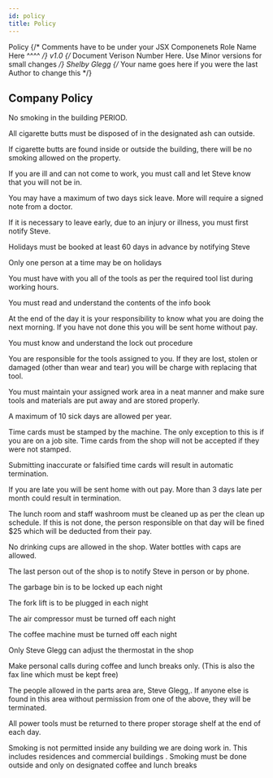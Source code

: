 ---
id: policy
title: Policy
---

<span class="badge badge--primary">Policy</span>
{/* Comments have to be under your JSX Componenets
    Role Name Here ^^^^ */}
<span class="badge badge--secondary">v1.0</span>
{/* Document Verison Number Here. Use Minor versions for small changes */}
<span class="badge badge--success">Shelby Glegg</span>
{/* Your name goes here if you were the last Author to change this */}

## Company Policy  
No smoking in the building PERIOD. 

All cigarette butts must be disposed of in the designated ash can outside. 

If cigarette butts are found inside or outside the building, there will be no smoking allowed on the property. 

If you are ill and can not come to work, you must call and let Steve know that you will not be in. 

You may have a maximum of two days sick leave.  More will require a signed note from a doctor. 

If it is necessary to leave early, due to an injury or illness, you must first notify Steve. 

Holidays must be booked at least 60 days in advance by notifying Steve 

Only one person at a time may be on holidays 

You must have with you all of the tools as per the required tool list during working hours. 

You must read and understand the contents of the info book 

At the end of the day it is your responsibility to know what you are doing the next morning.  If you have not done this you will be sent home without pay. 

You must know and understand the lock out procedure 

You are responsible for the tools assigned to you. If they are lost, stolen or damaged (other than wear and tear) you will be charge with replacing that tool. 

You must maintain your assigned work area in a neat manner and make sure tools and materials are put away and are stored properly. 

A maximum of 10 sick days are allowed per year. 

Time cards must be stamped by the machine. The only exception to this is if you are on a job site.  Time cards from the shop will not be accepted if they were not stamped. 

Submitting inaccurate or falsified time cards will result in automatic termination. 

If you are late you will be sent home with out pay. More than 3 days late per month could result in termination. 

The lunch room and staff washroom must be cleaned up as per the clean up schedule. If this is not done, the person responsible on that day will be fined $25 which will be deducted from their pay. 

No drinking cups are allowed in the shop.  Water bottles with caps are allowed. 

The last person out of the shop is to notify Steve in person or by phone. 

The garbage bin is to be locked up each night 

The fork lift is to be plugged in each night 

The air compressor must be turned off each night 

The coffee machine must be turned off each night 

Only Steve Glegg can adjust the thermostat in the shop 

Make personal calls during coffee and lunch breaks only. (This is also the fax line which must be kept free) 

The people allowed in the parts area are, Steve Glegg,. If anyone else is found in this area without permission from one of the above, they will be terminated. 

All power tools must be returned to there proper storage shelf at the end of each day. 

Smoking is not permitted inside any building we are doing work in. This includes residences and commercial buildings . Smoking must be done outside and only on designated coffee and lunch breaks  
    
